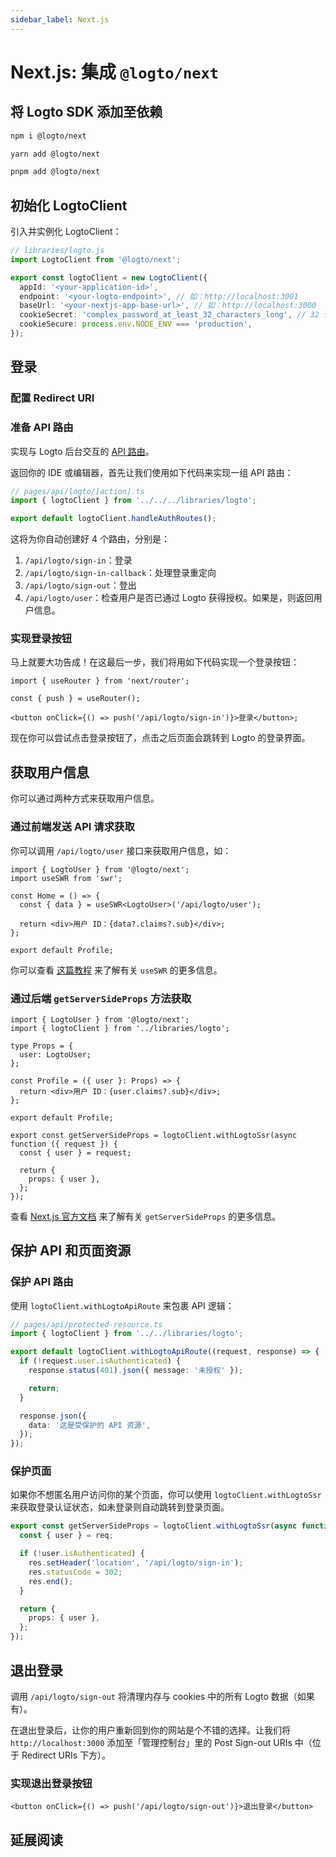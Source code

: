 ```yaml
---
sidebar_label: Next.js
---
```




# Next.js: 集成 `@logto/next`

<AppNote type="传统 web" />

## 将 Logto SDK 添加至依赖

<Tabs>

  <TabItem value="npm" label="npm">

```bash
npm i @logto/next
```

  </TabItem>
  <TabItem value="yarn" label="Yarn">

```bash
yarn add @logto/next
```

  </TabItem>
  <TabItem value="pnpm" label="pnpm">

```bash
pnpm add @logto/next
```

  </TabItem>

</Tabs>

## 初始化 LogtoClient

<AssumingUrl />

引入并实例化 LogtoClient：

```ts
// libraries/logto.js
import LogtoClient from '@logto/next';

export const logtoClient = new LogtoClient({
  appId: '<your-application-id>',
  endpoint: '<your-logto-endpoint>', // 如：http://localhost:3001
  baseUrl: '<your-nextjs-app-base-url>', // 如：http://localhost:3000
  cookieSecret: 'complex_password_at_least_32_characters_long', // 32 位字符的密钥
  cookieSecure: process.env.NODE_ENV === 'production',
});
```

## 登录

<SignInFlowSummary />

### 配置 Redirect URI

<ConfigureRedirectUri
  figureSrc={redirectUriFigure}
  redirectUri="http://localhost:3000/api/logto/sign-in-callback"
/>

### 准备 API 路由

实现与 Logto 后台交互的 [API 路由](https://nextjs.org/docs/api-routes/introduction)。

返回你的 IDE 或编辑器，首先让我们使用如下代码来实现一组 API 路由：

```ts
// pages/api/logto/[action].ts
import { logtoClient } from '../../../libraries/logto';

export default logtoClient.handleAuthRoutes();
```

这将为你自动创建好 4 个路由，分别是：

1. `/api/logto/sign-in`：登录
2. `/api/logto/sign-in-callback`：处理登录重定向
3. `/api/logto/sign-out`：登出
4. `/api/logto/user`：检查用户是否已通过 Logto 获得授权。如果是，则返回用户信息。

### 实现登录按钮

马上就要大功告成！在这最后一步，我们将用如下代码实现一个登录按钮：

```tsx
import { useRouter } from 'next/router';

const { push } = useRouter();

<button onClick={() => push('/api/logto/sign-in')}>登录</button>;
```

现在你可以尝试点击登录按钮了，点击之后页面会跳转到 Logto 的登录界面。

## 获取用户信息

你可以通过两种方式来获取用户信息。

### 通过前端发送 API 请求获取

你可以调用 `/api/logto/user` 接口来获取用户信息，如：

```tsx
import { LogtoUser } from '@logto/next';
import useSWR from 'swr';

const Home = () => {
  const { data } = useSWR<LogtoUser>('/api/logto/user');

  return <div>用户 ID：{data?.claims?.sub}</div>;
};

export default Profile;
```

你可以查看 [这篇教程](https://swr.vercel.app/docs/getting-started) 来了解有关 `useSWR` 的更多信息。

### 通过后端 `getServerSideProps` 方法获取

```tsx
import { LogtoUser } from '@logto/next';
import { logtoClient } from '../libraries/logto';

type Props = {
  user: LogtoUser;
};

const Profile = ({ user }: Props) => {
  return <div>用户 ID：{user.claims?.sub}</div>;
};

export default Profile;

export const getServerSideProps = logtoClient.withLogtoSsr(async function ({ request }) {
  const { user } = request;

  return {
    props: { user },
  };
});
```

查看 [Next.js 官方文档](https://nextjs.org/docs/basic-features/data-fetching/get-server-side-props) 来了解有关 `getServerSideProps` 的更多信息。

## 保护 API 和页面资源

### 保护 API 路由

使用 `logtoClient.withLogtoApiRoute` 来包裹 API 逻辑：

```ts
// pages/api/protected-resource.ts
import { logtoClient } from '../../libraries/logto';

export default logtoClient.withLogtoApiRoute((request, response) => {
  if (!request.user.isAuthenticated) {
    response.status(401).json({ message: '未授权' });

    return;
  }

  response.json({
    data: '这是受保护的 API 资源',
  });
});
```

### 保护页面

如果你不想匿名用户访问你的某个页面，你可以使用 `logtoClient.withLogtoSsr` 来获取登录认证状态，如未登录则自动跳转到登录页面。

```ts
export const getServerSideProps = logtoClient.withLogtoSsr(async function ({ req, res }) {
  const { user } = req;

  if (!user.isAuthenticated) {
    res.setHeader('location', '/api/logto/sign-in');
    res.statusCode = 302;
    res.end();
  }

  return {
    props: { user },
  };
});
```

## 退出登录

调用 `/api/logto/sign-out` 将清理内存与 cookies 中的所有 Logto 数据（如果有）。

在退出登录后，让你的用户重新回到你的网站是个不错的选择。让我们将 `http://localhost:3000` 添加至「管理控制台」里的 Post Sign-out URIs 中（位于 Redirect URIs 下方）。

### 实现退出登录按钮

```tsx
<button onClick={() => push('/api/logto/sign-out')}>退出登录</button>
```

## 延展阅读

<FurtherReadings />

